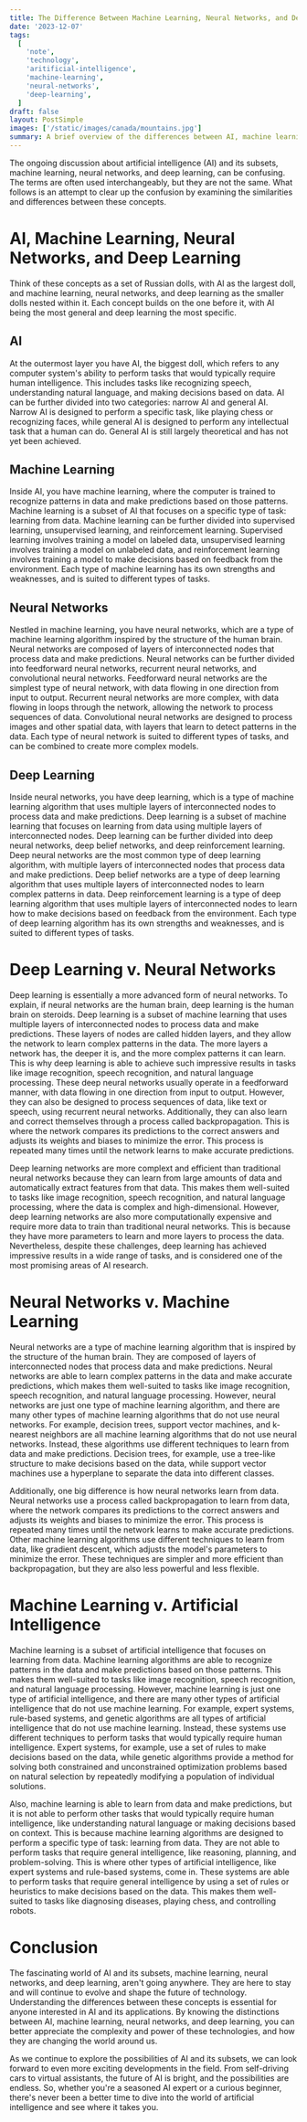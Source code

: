 ```yaml
---
title: The Difference Between Machine Learning, Neural Networks, and Deep Learning
date: '2023-12-07'
tags:
  [
    'note',
    'technology',
    'aritificial-intelligence',
    'machine-learning',
    'neural-networks',
    'deep-learning',
  ]
draft: false
layout: PostSimple
images: ['/static/images/canada/mountains.jpg']
summary: A brief overview of the differences between AI, machine learning, neural networks, and deep learning.
---
```


The ongoing discussion about artificial intelligence (AI) and its subsets, machine learning, neural networks, and deep learning, can be confusing. The terms are often used interchangeably, but they are not the same. What follows is an attempt to clear up the confusion by examining the similarities and differences between these concepts.

# AI, Machine Learning, Neural Networks, and Deep Learning

Think of these concepts as a set of Russian dolls, with AI as the largest doll, and machine learning, neural networks, and deep learning as the smaller dolls nested within it. Each concept builds on the one before it, with AI being the most general and deep learning the most specific.

## AI

At the outermost layer you have AI, the biggest doll, which refers to any computer system's ability to perform tasks that would typically require human intelligence. This includes tasks like recognizing speech, understanding natural language, and making decisions based on data. AI can be further divided into two categories: narrow AI and general AI. Narrow AI is designed to perform a specific task, like playing chess or recognizing faces, while general AI is designed to perform any intellectual task that a human can do. General AI is still largely theoretical and has not yet been achieved.

## Machine Learning

Inside AI, you have machine learning, where the computer is trained to recognize patterns in data and make predictions based on those patterns. Machine learning is a subset of AI that focuses on a specific type of task: learning from data. Machine learning can be further divided into supervised learning, unsupervised learning, and reinforcement learning. Supervised learning involves training a model on labeled data, unsupervised learning involves training a model on unlabeled data, and reinforcement learning involves training a model to make decisions based on feedback from the environment. Each type of machine learning has its own strengths and weaknesses, and is suited to different types of tasks.

## Neural Networks

Nestled in machine learning, you have neural networks, which are a type of machine learning algorithm inspired by the structure of the human brain. Neural networks are composed of layers of interconnected nodes that process data and make predictions. Neural networks can be further divided into feedforward neural networks, recurrent neural networks, and convolutional neural networks. Feedforward neural networks are the simplest type of neural network, with data flowing in one direction from input to output. Recurrent neural networks are more complex, with data flowing in loops through the network, allowing the network to process sequences of data. Convolutional neural networks are designed to process images and other spatial data, with layers that learn to detect patterns in the data. Each type of neural network is suited to different types of tasks, and can be combined to create more complex models.

## Deep Learning

Inside neural networks, you have deep learning, which is a type of machine learning algorithm that uses multiple layers of interconnected nodes to process data and make predictions. Deep learning is a subset of machine learning that focuses on learning from data using multiple layers of interconnected nodes. Deep learning can be further divided into deep neural networks, deep belief networks, and deep reinforcement learning. Deep neural networks are the most common type of deep learning algorithm, with multiple layers of interconnected nodes that process data and make predictions. Deep belief networks are a type of deep learning algorithm that uses multiple layers of interconnected nodes to learn complex patterns in data. Deep reinforcement learning is a type of deep learning algorithm that uses multiple layers of interconnected nodes to learn how to make decisions based on feedback from the environment. Each type of deep learning algorithm has its own strengths and weaknesses, and is suited to different types of tasks.

# Deep Learning v. Neural Networks

Deep learning is essentially a more advanced form of neural networks. To explain, if neural networks are the human brain, deep learning is the human brain on steroids. Deep learning is a subset of machine learning that uses multiple layers of interconnected nodes to process data and make predictions. These layers of nodes are called hidden layers, and they allow the network to learn complex patterns in the data. The more layers a network has, the deeper it is, and the more complex patterns it can learn. This is why deep learning is able to achieve such impressive results in tasks like image recognition, speech recognition, and natural language processing. These deep neural networks usually operate in a feedforward manner, with data flowing in one direction from input to output. However, they can also be designed to process sequences of data, like text or speech, using recurrent neural networks. Additionally, they can also learn and correct themselves through a process called backpropagation. This is where the network compares its predictions to the correct answers and adjusts its weights and biases to minimize the error. This process is repeated many times until the network learns to make accurate predictions.

Deep learning networks are more complext and efficient than traditional neural networks because they can learn from large amounts of data and automatically extract features from that data. This makes them well-suited to tasks like image recognition, speech recognition, and natural language processing, where the data is complex and high-dimensional. However, deep learning networks are also more computationally expensive and require more data to train than traditional neural networks. This is because they have more parameters to learn and more layers to process the data. Nevertheless, despite these challenges, deep learning has achieved impressive results in a wide range of tasks, and is considered one of the most promising areas of AI research.

# Neural Networks v. Machine Learning

Neural networks are a type of machine learning algorithm that is inspired by the structure of the human brain. They are composed of layers of interconnected nodes that process data and make predictions. Neural networks are able to learn complex patterns in the data and make accurate predictions, which makes them well-suited to tasks like image recognition, speech recognition, and natural language processing. However, neural networks are just one type of machine learning algorithm, and there are many other types of machine learning algorithms that do not use neural networks. For example, decision trees, support vector machines, and k-nearest neighbors are all machine learning algorithms that do not use neural networks. Instead, these algorithms use different techniques to learn from data and make predictions. Decision trees, for example, use a tree-like structure to make decisions based on the data, while support vector machines use a hyperplane to separate the data into different classes.

Additionally, one big difference is how neural networks learn from data. Neural networks use a process called backpropagation to learn from data, where the network compares its predictions to the correct answers and adjusts its weights and biases to minimize the error. This process is repeated many times until the network learns to make accurate predictions. Other machine learning algorithms use different techniques to learn from data, like gradient descent, which adjusts the model's parameters to minimize the error. These techniques are simpler and more efficient than backpropagation, but they are also less powerful and less flexible.

# Machine Learning v. Artificial Intelligence

Machine learning is a subset of artificial intelligence that focuses on learning from data. Machine learning algorithms are able to recognize patterns in the data and make predictions based on those patterns. This makes them well-suited to tasks like image recognition, speech recognition, and natural language processing. However, machine learning is just one type of artificial intelligence, and there are many other types of artificial intelligence that do not use machine learning. For example, expert systems, rule-based systems, and genetic algorithms are all types of artificial intelligence that do not use machine learning. Instead, these systems use different techniques to perform tasks that would typically require human intelligence. Expert systems, for example, use a set of rules to make decisions based on the data, while genetic algorithms provide a method for solving both constrained and unconstrained optimization problems based on natural selection by repeatedly modifying a population of individual solutions.

Also, machine learning is able to learn from data and make predictions, but it is not able to perform other tasks that would typically require human intelligence, like understanding natural language or making decisions based on context. This is because machine learning algorithms are designed to perform a specific type of task: learning from data. They are not able to perform tasks that require general intelligence, like reasoning, planning, and problem-solving. This is where other types of artificial intelligence, like expert systems and rule-based systems, come in. These systems are able to perform tasks that require general intelligence by using a set of rules or heuristics to make decisions based on the data. This makes them well-suited to tasks like diagnosing diseases, playing chess, and controlling robots.

# Conclusion

The fascinating world of AI and its subsets, machine learning, neural networks, and deep learning, aren't going anywhere. They are here to stay and will continue to evolve and shape the future of technology. Understanding the differences between these concepts is essential for anyone interested in AI and its applications. By knowing the distinctions between AI, machine learning, neural networks, and deep learning, you can better appreciate the complexity and power of these technologies, and how they are changing the world around us.

As we continue to explore the possibilities of AI and its subsets, we can look forward to even more exciting developments in the field. From self-driving cars to virtual assistants, the future of AI is bright, and the possibilities are endless. So, whether you're a seasoned AI expert or a curious beginner, there's never been a better time to dive into the world of artificial intelligence and see where it takes you.
